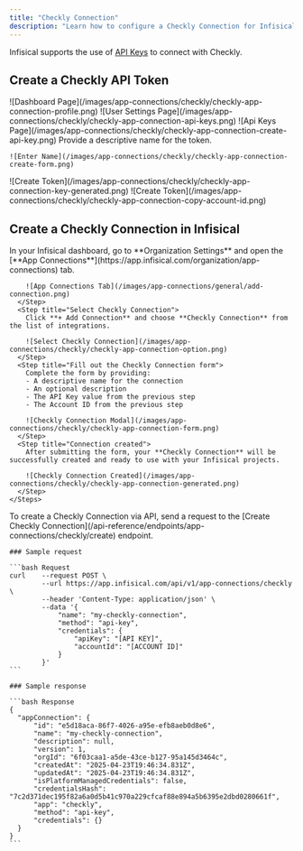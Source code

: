 ```yaml
---
title: "Checkly Connection"
description: "Learn how to configure a Checkly Connection for Infisical."
---
```


Infisical supports the use of [API Keys](https://app.checklyhq.com/settings/user/api-keys) to connect with Checkly.

## Create a Checkly API Token
<Steps>
  <Step title="Click the profile image in the top-right corner and select 'User Settings'">
    ![Dashboard Page](/images/app-connections/checkly/checkly-app-connection-profile.png)
  </Step>
  <Step title="In the user settings sidebar, select 'API Keys'">
    ![User Settings Page](/images/app-connections/checkly/checkly-app-connection-api-keys.png)
  </Step>
   <Step title="In the api keys page, click on 'Create API Key'">
    ![Api Keys Page](/images/app-connections/checkly/checkly-app-connection-create-api-key.png)
  </Step>
  <Step title="Enter a token name and click on 'Create API Key'">
    Provide a descriptive name for the token.

    ![Enter Name](/images/app-connections/checkly/checkly-app-connection-create-form.png)
  </Step>
  <Step title="Copy the generated key and save it">
    ![Create Token](/images/app-connections/checkly/checkly-app-connection-key-generated.png)
  </Step>
    <Step title="Select and save the Checkly Account ID">
    ![Create Token](/images/app-connections/checkly/checkly-app-connection-copy-account-id.png)
  </Step>
</Steps>


## Create a Checkly Connection in Infisical

<Tabs>
  <Tab title="Infisical UI">
    <Steps>
      <Step title="Navigate to App Connections">
        In your Infisical dashboard, go to **Organization Settings** and open the [**App Connections**](https://app.infisical.com/organization/app-connections) tab.

        ![App Connections Tab](/images/app-connections/general/add-connection.png)
      </Step>
      <Step title="Select Checkly Connection">
        Click **+ Add Connection** and choose **Checkly Connection** from the list of integrations.

        ![Select Checkly Connection](/images/app-connections/checkly/checkly-app-connection-option.png)
      </Step>
      <Step title="Fill out the Checkly Connection form">
        Complete the form by providing:
        - A descriptive name for the connection
        - An optional description
        - The API Key value from the previous step
        - The Account ID from the previous step

        ![Checkly Connection Modal](/images/app-connections/checkly/checkly-app-connection-form.png)
      </Step>
      <Step title="Connection created">
        After submitting the form, your **Checkly Connection** will be successfully created and ready to use with your Infisical projects.

        ![Checkly Connection Created](/images/app-connections/checkly/checkly-app-connection-generated.png)
      </Step>
    </Steps>
  </Tab>

  <Tab title="API">
    To create a Checkly Connection via API, send a request to the [Create Checkly Connection](/api-reference/endpoints/app-connections/checkly/create) endpoint.

    ### Sample request

    ```bash Request
    curl    --request POST \
            --url https://app.infisical.com/api/v1/app-connections/checkly \
            --header 'Content-Type: application/json' \
            --data '{
                "name": "my-checkly-connection",
                "method": "api-key",
                "credentials": {
                    "apiKey": "[API KEY]",
                    "accountId": "[ACCOUNT ID]"
                }
            }'
    ```

    ### Sample response

    ```bash Response
    {
      "appConnection": {
          "id": "e5d18aca-86f7-4026-a95e-efb8aeb0d8e6",
          "name": "my-checkly-connection",
          "description": null,
          "version": 1,
          "orgId": "6f03caa1-a5de-43ce-b127-95a145d3464c",
          "createdAt": "2025-04-23T19:46:34.831Z",
          "updatedAt": "2025-04-23T19:46:34.831Z",
          "isPlatformManagedCredentials": false,
          "credentialsHash": "7c2d371dec195f82a6a0d5b41c970a229cfcaf88e894a5b6395e2dbd0280661f",
          "app": "checkly",
          "method": "api-key",
          "credentials": {}
      }
    }
    ```
  </Tab>
</Tabs>
